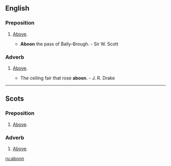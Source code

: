 ==English==
===Preposition===
{{en-prep}}
# {{context|Scottish English|Provincial English}} [[above|Above]].
#* '''Aboon''' the pass of Bally-Brough. - Sir W. Scott

===Adverb===
{{en-adv|-}}
# {{context|Scottish English|Provincial English}} [[above|Above]].
#* The ceiling fair that rose '''aboon'''. - J. R. Drake

----

==Scots==

===Preposition===
{{sco-prep}}

# [[above|Above]].

===Adverb===
{{sco-adv}}

# [[above|Above]].

[[ru:aboon]]